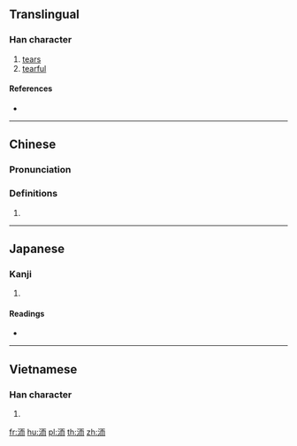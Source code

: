 {{character info/new}}
==Translingual==

===Han character===
{{Han char|rn=85|rad=水|as=06|sn=9|four=31127|canj=EMBL|ids=⿰氵而}}

# [[tears]]
# [[tearful]]

====References====
* {{Han ref|kx=0620.010|dkj=17370|dj=1015.060|hdz=31604.030|uh=6D0F|ud=27919|bh=CFA5|bd=53157}}

----

==Chinese==
{{zh-forms}}

===Pronunciation===
{{zh-pron
|m=ér
|c=ji4
|mc=y
|oc=y
|ma=
|cat=n,a
}}

===Definitions===
{{zh-hanzi}}

# {{rfdef|lang=zh}}

----

==Japanese==

===Kanji===
{{ja-kanji|grade=|rs=水06}}

# {{defn|lang=ja|sort=水06}}

====Readings====
* {{ja-readings|on=[[じ]] (ji), [[に]] (ni)|kun=[[ぬるまゆ]] (nurumayu)}}

----

==Vietnamese==

===Han character===
{{vi-readings|rs=水06| hanviet = nhỉ}}

# {{defn|lang=vi|sort=水06}}

[[fr:洏]]
[[hu:洏]]
[[pl:洏]]
[[th:洏]]
[[zh:洏]]